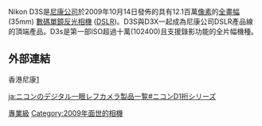 {{Infobox_Digicam
| model = Nikon D3S
| image = [[File:Nikon_D3S_img_3543.jpg|300px]]
| kind = [[135系統|135系統]][[數碼單鏡反光相機|數碼單鏡反光相機]]
| sensor = 35.9毫米 x 23.9毫米 [[CMOS|CMOS]], 尼康 FX 畫幅|DX 畫幅
| res = 12.1 百萬[[像素|像素]]
| lens = 可更換，[[尼康F接環|F接環]]
| shutter = 電子式垂直移動焦平面快門
| shutterRange = 1/8000秒 至 30秒，[[B快門|B快門]]
| metering = 3D彩色矩陣測光
| emode = 程序自動 [P] 帶柔性程序; 快門優先自動 [S]; 光圈優先自動 [A]; 手動 [M]
| mmode = 3D 彩色矩陣測光 II，中央-{zh-tw:重點;zh-cn:側重}-測光，點測光
| farea = 51點對焦（15個十字型）
| fmode = 單次伺服 (AF-S),連續伺服 (AF-C),根據主體狀態自動啟動追蹤對焦,電子測距儀手動對焦 (M) 可從 51 個對焦點中選擇
| cont = 9 張/秒 (DX裁剪模式時為 11 張/秒)
| viewfinder = 單鏡反光型帶固定眼平棱鏡
| speedRange = ISO 200 to 12,800 in steps of 1/3, 1/2 or 1 EV, plus HI-0.3, HI-0.5, HI-0.7, HI-1, HI-2 and HI-3 (ISO 102,400); sensitivity decreases approx. LO-0.3, LO-0.5, LO-0.7 and LO-1 (ISO 100)
| flash = n/a
| flbkt = n/a
| fcbkt = none
| WB = 自動 (使用主影像感應器和1,005 像素 RGB 感應器進行TTL 白平衡包圍); 白熾燈, 螢光燈, 直射陽光, 閃光燈、陰天、陰影、手動預設, 選定色溫
| wbbkt = 2 to 9 frames, 10,20,30 [[Mired|MIRED]] steps
| rearLCD = 3英吋, 92萬點, 低溫多晶矽 TFT LCD 顯示屏, 170 度可視角度, 約 100% 畫面覆蓋率，可進行亮度調節
| storage = Two [[CompactFlash|CompactFlash]] (Type I 或者 Type II) & [[MicroDrive|MicroDrive]] 卡槽
| battery = Lithium Ion EN-EL4a
| weight = 1,240 g
| obp = EH-6 電源適配器
}}

Nikon D3S是[[尼康公司|尼康公司]]於2009年10月14日發佈的具有12.1百萬[[像素|像素]]的[[全畫幅數碼單鏡反光相機|全畫幅]] (35mm) [[數碼單鏡反光相機|數碼單鏡反光相機]] ([[DSLR|DSLR]])。D3S與D3X一起成為尼康公司DSLR產品線的頂端產品。D3s是第一部ISO超過十萬(102400)且支援錄影功能的全片幅機種。

== 外部連結 ==
{{commonscat|Nikon D3S}}
香港尼康[http://www.nikon.com.hk/productitem.php?pid=1348-c75670a50e]{{Wayback|url=http://www.nikon.com.hk/productitem.php?pid=1348-c75670a50e |date=20091102012253 }}

{{Nikon Digital Camera List}}

{{全畫幅數碼單鏡反光相機}}

{{DSLR cameras with movie mode}}

[[Category:尼康數位單眼相機|專業級]]
[[Category:2009年面世的相機|Category:2009年面世的相機]]

[[ja:ニコンのデジタル一眼レフカメラ製品一覧#ニコンD1桁シリーズ|ja:ニコンのデジタル一眼レフカメラ製品一覧#ニコンD1桁シリーズ]]